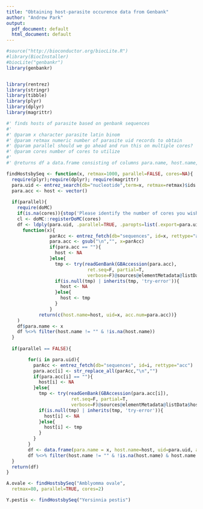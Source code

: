 ```yaml
---
title: "Obtaining host-parasite occurence data from Genbank"
author: "Andrew Park"
output:
  pdf_document: default
  html_document: default
---
```




```r
#source("http://bioconductor.org/biocLite.R")
#library(BiocInstaller)
#biocLite("genbankr")
library(genbankr)


library(rentrez)
library(stringr)
library(tibble)
library(plyr)
library(dplyr)
library(magrittr)

```


```r

#' finds hosts of parasite based on genbank sequences
#'
#' @param x character parasite latin binom
#' @param retmax numeric number of parasite uid records to obtain
#' @param parallel should we go ahead and run this on multiple cores? 
#' @param cores number of cores to utilize 
#' 
#' @returns df a data.frame consisting of columns para.name, host.name, uid, acc.num

findHostsbySeq <- function(x, retmax=1000, parallel=FALSE, cores=NA){
  require(plyr);require(dplyr); require(magrittr)
  para.uid <- entrez_search(db="nucleotide",term=x, retmax=retmax)$ids
  para.acc <- host <- vector()
  
  if(parallel){
    require(doMC)
    if(is.na(cores)){stop('Please identify the number of cores you wish to use')}
    cl <- doMC::registerDoMC(cores)
    df <- ldply(para.uid, .parallel=TRUE, .paropts=list(.export=para.uid),
      function(x){
				parAcc <- entrez_fetch(db="sequences", id=x, rettype="acc")
				para.acc <- gsub("\n","", x=parAcc)
				if(para.acc == ""){
				  host <- NA
				}else{
				  tmp <- try(readGenBank(GBAccession(para.acc), 
				              ret.seq=F, partial=T, 
				              verbose=F)@sources@elementMetadata@listData$host)
				  if(is.null(tmp) | inherits(tmp, 'try-error')){
				    host <- NA
				  }else{
				    host <- tmp
				  }
				}
		    return(c(host.name=host, uid=x, acc.num=para.acc))}
    )
    df$para.name <- x
    df %<>% filter(host.name != "" & !is.na(host.name))
  } 
  
  if(parallel == FALSE){

		for(i in para.uid){
		  parAcc <- entrez_fetch(db="sequences", id=i, rettype="acc")
		  para.acc[i] <- str_replace_all(parAcc,"\n","")
		  if(para.acc[i] == ""){
		    host[i] <- NA
		  }else{
		    tmp <- try(readGenBank(GBAccession(para.acc[i]), 
		                ret.seq=F, partial=T, 
		                verbose=F)@sources@elementMetadata@listData$host)
		    if(is.null(tmp) | inherits(tmp, 'try-error')){
		      host[i] <- NA
		    }else{
		      host[i] <- tmp
		    }
		  }
		}
		df <- data.frame(para.name = x, host.name=host, uid=para.uid, acc.num=para.acc)
		df %<>% filter(host.name != "" & !is.na(host.name) & host.name!=x)
  }
  return(df)
}

```









```r

A.ovale <- findHostsbySeq("Amblyomma ovale", 
  retmax=80, parallel=TRUE, cores=2) 

Y.pestis <- findHostsbySeq("Yersinnia pestis") 

```






